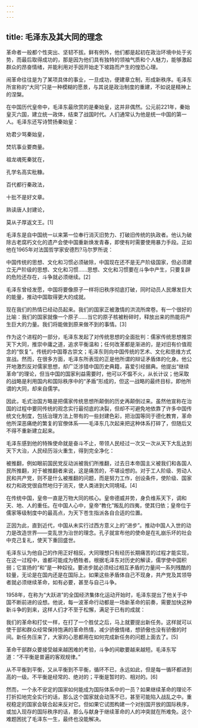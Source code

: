 ```yaml
---
---
---
```

title: 毛泽东及其大同的理念
---




革命者一般都个性突出、坚韧不拔。鲜有例外，他们都是起初在政治环境中处于劣势，而最后取得成功的，那是因为他们具有独特的领袖气质和个人魅力，能够激起群众的昂奋情绪，并能利用对手因开始走下坡路而产生的惶恐心理。

闹革命往往是为了某项具体的事业，一旦成功，便建章立制，形成新秩序。毛泽东所宣称的“大同”只是一种模糊的愿景，与其说是政治制度的重建，不如说是精神上的涅槃。

在中国历代皇帝中，毛泽东最欣赏的是秦始皇，这并非偶然。公元前221年，秦始皇灭六国，建立统一政体，结束了战国时代。人们通常认为他是统一中国的第一人。毛泽东还写诗赞扬秦始皇：

劝君少骂秦始皇，

焚坑事业要商量。

祖龙魂死秦犹在，

孔学名高实秕糠。

百代都行秦政法，

十批不是好文章。

熟读唐人封建论，

莫从子厚返文王。[1]

毛泽东是自中国统一以来第一位奉行消灭旧势力、打破旧传统的执政者。他认为破除古老腐朽文化的遗产会使中国重新焕发青春，即使有时需要使用暴力手段。正如他在1965年对法国哲学家安德烈?马尔罗所说：

中国传统的思想、文化和习惯必须破除，中国现在还不是无产阶级国家，但必须建立无产阶级的思想、文化和习惯……思想、文化和习惯要在斗争中产生，只要复辟的危险还存在，斗争就必须继续。[2]

毛泽东曾经发愿，中国将要像原子一样将旧秩序彻底打破，同时动员人民爆发巨大的能量，推动中国取得更大的成就。

现在我们的热情已经动员起来。我们的国家正被激情的洪流所席卷。有一个很好的比喻：我们的国家就像一个原子……当它的原子核被粉碎时，释放出来的热能将产生巨大的力量。我们将能做到原来做不到的事情。[3]

作为这个进程的一部分，毛泽东发起了对传统思想的全面批判：儒家传统思想推崇天下大同，推崇中庸之道，追求平衡温和；任何改革都是渐进的，是对旧有价值观念的“恢复”。传统的中国尊古崇文；毛泽东则向中国传统的艺术、文化和思维方式宣战。然而，在很多方面，毛泽东所表现的正是他所谓的辩证矛盾体的化身。他公开地激烈反对儒家思想，却广泛涉猎中国历史典籍，喜爱引经据典。他提出“继续革命”的理论，但当中国的国家利益需要时，他可以不愠不火，从长计议；他采取的战略是利用国内和国际秩序中的“矛盾”形成的，但这一战略的最终目标，即他所谓的大同，却来自儒学。

因此，毛式治国方略是把儒家传统思想所颠倒的历史再颠倒过来。虽然他宣称在治国的过程中要同传统的观念实行最彻底的决裂，但却不可避免地依靠了许多中国传统文化制度，包括治理方法上带有的一些封建色彩，把治国等同于德化教育，革命他所深恶痛绝的繁复的官僚体系——毛泽东几次起来把这种体系打碎了，但随后又不得不重新建立起来。

毛泽东感到他的特殊使命就是奋斗不止，带领人民经过一次又一次从天下大乱达到天下大治，人民经历浴火重生，得到完全净化：

被推翻，例如眼前国民党反动派被我们所推翻，过去日本帝国主义被我们和各国人民所推翻，对于被推翻者来说，这是痛苦的，不堪设想的。对于工人阶级、劳动人民和共产党，则不是什么被推翻的问题，而是努力工作，创设条件，使阶级、国家权力和政党很自然地归于消灭，使人类进到大同境域。[4]

在传统中国，皇帝一直是万物大同的核心。皇帝德威并势，身负维系天下，调和天、地、人的重任。在中国人心中，皇帝“教化”叛乱的四夷，使其归依；皇帝位于儒家等级制度中的最高点，为天下苍生指派各自合适的位置。

正因为此，直到近代，中国从未实行过西方意义上的“进步”。推动中国人入世的动力是改造世界——变乱世为治世的理念。孔子就宣布他的使命是在礼崩乐坏的社会中克己复礼，使天下重回盛世。

毛泽东认为他自己的作用正好相反。大同理想只有经历长期痛苦的过程才能实现，在这一过程中，谁都可能成为牺牲者。根据毛泽东对历史的解读，儒学使中国积弱；它宣扬的“和”是一种奴役。要进步就必须经过相互矛盾的力量间一系列残酷的较量，无论是在国内还是在国际上。如果这些矛盾体自己不现身，共产党及其领导者就必须继续革命，如有必要，甚至与自己斗争。

1958年，在称为“大跃进”的全国经济集体化运动开始时，毛泽东提出了他关于中国不断前进的设想。他说，每一波革命行动都是一场新革命的前奏，需要加快这种新斗争的到来，这样人们才不至于松懈，满足于已有的成就：

我们的革命和打仗一样，在打了一个胜仗之后，马上就要提出新任务。这样就可以使干部和群众经常保持饱满的革命热情，减少骄傲情绪，想骄傲也没有骄傲的时间。新任务压来了，大家的心思都用在如何完成新任务的问题上面去了。[5]

革命干部群众要接受越来越困难的考验，斗争的间歇要越来越短。毛泽东写道：“不平衡是普遍的客观规律。”

从不平衡到平衡，又从平衡到不平衡，循环不已，永远如此，但是每一循环都进到高的一级。不平衡是经常的、绝对的；平衡是暂时的、相对的。[6]

然而，一个永不安定的国家如何能成为国际体系中的一员？如果继续革命的理论不打折扣地完全实行的话，那么这个国家就会动荡不已，甚至可能陷入战乱之中。重视稳定的国家会联合起来反对它。但如果它试图构建一个对别国开放的国际秩序，或加入现存的国际秩序的话，那么与献身于继续革命的人的冲突就在所难免。这个难题困扰了毛泽东一生，最终也没能解决。